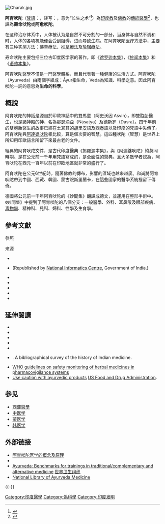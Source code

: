 {{citecheck|time=2019-10-16T15:23:11+00:00}}
{{original research|time=2019-10-16T15:23:11+00:00}}
[[File:Charak.jpg|thumb]]
{{Alternative medical systems}}
{{medical}}

{{Portal box|印度|医学}}

'''阿育吠陀'''（[[梵語|梵語]]：{{lang-sa|'''आयुर्वेद'''}}，转写：{{IAST|''Āyurveda''}}，意为“长生之术”<ref>{{cite book | last = Wells | first = John C. | author-link = John C. Wells | title = Longman Pronunciation Dictionary | publisher = Pearson Longman | year = 2009 | location = London, England | accessdate = 2011-05-31 }}</ref>）為[[印度教|印度教]]及[[佛教|佛教]]的[[傳統醫學|傳統醫學]]<ref>{{cite book |url={{google books |plain-url=yes |id=hj0yieJ8O2YC |dq=ayurveda+hindu+system+of+medicine |pg=129}} |title= Bio-social Issues in Health |page= 129 |author = Anil Kishore Sinha |language=en }}</ref>，也譯為'''壽命吠陀'''或'''阿愈吠陀'''。

在这种治疗体系中，人体被认为是自然不可分割的一部分，当身体与自然不调和时，人体的各项机能便会受到阻碍，进而导致生病。在阿育吠陀医疗方法中，主要有三种实施方法：藥草療法、[[推拿療法|推拿療法]]及[[瑜珈療法|瑜珈療法]]。

寿命吠陀主要包括三位古印度医学家的著作，即《[[遮罗迦本集|遮罗迦本集]]》，《[[妙闻本集|妙闻本集]]》和《[[语帅本集|语帅本集]]》。

阿育吠陀醫學不僅是一門醫學體系，而且代表著一種健康的生活方式。阿育吠陀（Ayurveda）由兩個字組成：Āyur指生命，Veda為知識、科學之意。因此阿育吠陀一詞的意思為'''生命的科學'''。

== 概說 ==
阿育吠陀的神話是源自於印歐神話中的雙馬童（阿史沃因 Aśvin），即雙胞胎醫生，也是諸神殿的神，名為那瑟滴亞（Nāsatya）及德斯罗（Dasra）。四千年前的雙胞胎醫生的故事已經在土耳其的[[胡里安語|胡里安語]]及[[西泰語|西泰語]]以及印度的梵語中失傳了。阿育吠陀與[[阿達婆吠陀|阿達婆吠陀]]相比較，算是個次要的智慧。這四種吠陀（智慧）是世界上所知用印歐語言所留下來最古老的文件。

經典的阿育吠陀文件，是古代印度醫典《揭羅迦本集》，與《阿達婆吠陀》約莫同時期。是在公元前一千年用梵語寫成的，是全面性的醫典。且大多數學者認為，阿育吠陀在西元一百年以前在印歐地區就非常的盛行了。

阿育吠陀在公元6世紀時，隨著佛教的傳布，影響的區域也越來越廣。和尚將阿育吠陀帶到中國、西藏、韓國、蒙古跟斯里蘭卡，在這些國家的醫學系統裡留下傳奇。

德國將公元前一千年阿育吠陀的《妙聞集》翻譯成德文，並運用在整形手術中。《妙聞集》中提到了阿育吠陀的八個分支：一般醫學、外科、耳鼻喉及眼部疾病、[[阿伽陀|毒物學]]、精神科、兒科、婦科、性學及生育學。

== 參考文獻 ==
;參照
{{Reflist}}

;来源
{{refbegin}}
* {{cite book |last=Chopra|first=Ananda S.|year=2003|chapter=Āyurveda |title=Medicine across cultures: history and practice of medicine in non-western cultures |editor=Selin, Helaine|editor-link=Helaine Selin|pages=75–83|publisher=[[Springer_Science+Business_Media|Kluwer Academic]]|isbn=1-4020-1166-0 |url = https://books.google.com/books?id=of-gv8-pPcsC&pg=PA75 |ref=harv }}
* {{cite journal |last=Dwivedi |first=Girish |author2=Dwivedi, Shridhar |year=2007 |url = http://medind.nic.in/iae/t07/i4/iaet07i4p243.pdf |title=History of Medicine: Sushruta – the Clinician – Teacher par Excellence |journal=Indian Journal of Chest Diseases and Allied Sciences |volume=49 |pages=243–244 |location=Delhi |publisher=Vallabhbhai Patel Chest Institute, [[University_of_Delhi|University of Delhi]] / National College of Chest Physicians |deadurl=yes |archiveurl = https://web.archive.org/web/20081010045900/http://medind.nic.in/iae/t07/i4/iaet07i4p243.pdf |archivedate = 2008-10-08 }} (Republished by [[National_Informatics_Centre|National Informatics Centre]], Government of India.)
* {{cite book |last=Finger|first=Stanley|year=2001|title=Origins of Neuroscience: A History of Explorations into Brain Function|publisher=Oxford University Press |isbn=0-19-514694-8}}
* {{cite book|last=Kutumbian|first=P.|year=1999|title=Ancient Indian Medicine|publisher=[[Orient_Blackswan|Orient Longman]]|location=Andhra Pradesh, India|isbn=978-81-250-1521-5}}
* {{cite book |last=Lock|first=Stephen|year=2001|title=The Oxford Illustrated Companion to Medicine|url=https://archive.org/details/oxfordillustrate00step|publisher=Oxford University Press|isbn=0-19-262950-6}}
* {{cite encyclopedia|last=Underwood|first=E. Ashworth|author2=Rhodes, P.|year=2008|title=History of Medicine |encyclopedia=Encyclopædia Britannica|edition=2008}}
* {{cite book |last=Wujastyk|first=D.|year=2003|title=The Roots of Ayurveda: Selections from Sanskrit Medical Writings |publisher=Penguin Books|isbn=0-14-044824-1 |url = https://books.google.com/?id=sJOEMwrVyRcC&pg=PR1&lpg=PR1&dq=The+Roots+of+Ayurveda:+Selections+from+Sanskrit+Medical+Writings.#v=onepage&q=The%20Roots%20of%20Ayurveda%3A%20Selections%20from%20Sanskrit%20Medical%20Writings.&f=false }}
{{refend}}

== 延伸閱讀 ==
{{refbegin}}
* {{cite book|last= Drury |first= Heber|title=The Useful plants of India |url=https://archive.org/stream/usefulplantsind01drurgoog#page/n5/mode/2up|year=1873|publisher=William H Allen & Co., London|isbn= 1-4460-2372-9}}
* {{cite book|url=http://www.biodiversitylibrary.org/item/36345#page/1/mode/1up |title=Pharmacographia Indica A history of principal drugs of vegetable origin in British India | volume =1|first=William|last=Dymock |year=1890 |location=London|display-authors=etal}}
* {{cite book|last=Hoernle |first=Rudolf August Friedrich |title=Studies in the Medicine of Ancient India: Part I: Osteology |url=https://archive.org/stream/studiesinmedicin01hoeruoft#page/n3/mode/2up|year=1907|publisher=Clarendon Press, Oxford }}
* {{cite book |last=Patwardhan|first=Kishore|year=2008|title=Concepts of Human Physiology in Ayurveda|work=Sowarigpa and Ayurveda |publisher=Central Institute of Higher Tibetan Studies|location=Sarnath, Varanasi|series=Samyak Vak Series-14|editor=Pabitra Kumar Roy|pages=53–73|isbn=978-81-87127-76-5 |url = http://cogprints.org/7033/1/Chapter_in_sowarigpa_and_ayurveda.pdf }}
* {{cite book |title=Commentary on the Hindu System of Medicine|first=Thomas T.|last=Wise|publisher=Thacker & Co.|location=Calcutta |year=1845 |url = https://archive.org/stream/commentaryonhind00wise#page/n3/mode/2up |ref= }}
* {{cite web |last1=Wujastyk |first1=Dominik|title=Indian Medicine |url = http://www.oxfordbibliographies.com/document/obo-9780195399318/obo-9780195399318-0035.xml |website=Oxford Bibliographies |publisher=Oxford University Press |accessdate=16 October 2015 |doi = 10.1093/obo/9780195399318-0035 }}. A bibliographical survey of the history of Indian medicine.
* [http://apps.who.int/medicinedocs/documents/s7148e/s7148e.pdf WHO guidelines on safety monitoring of herbal medicines in pharmacovigilance systems] {{Wayback|url=http://apps.who.int/medicinedocs/documents/s7148e/s7148e.pdf |date=20120617034907 }}
* [http://www.fda.gov/ForConsumers/ConsumerUpdates/ucm050798.htm Use caution with ayurvedic products] {{Wayback|url=http://www.fda.gov/ForConsumers/ConsumerUpdates/ucm050798.htm |date=20140714122517 }} [[US_Food_and_Drug_Administration|US Food and Drug Administration]].
{{refend}}

== 参见 ==
* [[西藏醫學|西藏醫學]]
* [[中医学|中医学]]
* [[蒙医学|蒙医学]]
* [[韩医学|韩医学]]

== 外部链接 ==
{{Commons category|Ayurveda}}
{{Sister project links|Ayurveda}}
* [https://web.archive.org/web/20130926164239/http://europe.ce.cn/hqbl/zt/gyd/kjcl/200611/01/t20061101_9236863.shtml 阿育吠陀医学的概念及原理]
* {{dmoz|Health/Alternative/Ayurveda/}}
* [http://apps.who.int/medicinedocs/documents/s17552en/s17552en.pdf Ayurveda: Benchmarks for trainings in traditional/complementary and alternative medicine] {{Wayback|url=http://apps.who.int/medicinedocs/documents/s17552en/s17552en.pdf |date=20120714063337 }} [[世界卫生组织|世界卫生组织]]
* [http://nlam.in/search_module.php National Library of Ayurveda Medicine]

{{-}}
{{傳統醫學}}
{{藥草和真菌}}
{{Authority control}}

[[Category:印度醫學|Category:印度醫學]]
[[Category:偽科學|Category:偽科學]]
[[Category:印度发明|Category:印度发明]]